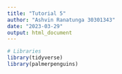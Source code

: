 ```yaml
---
title: "Tutorial 5"
author: "Ashvin Ranatunga 30301343"
date: "2023-03-29"
output: html_document
---
```


```r
# Libraries
library(tidyverse)
library(palmerpenguins)
```

